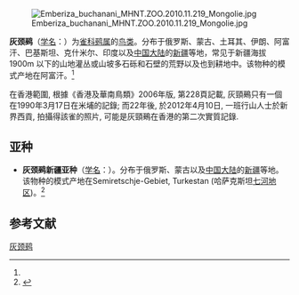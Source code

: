{{Speciesbox
| name = 灰颈鹀
| status = 
| status_system = 
| image = GreyNeckedBunting PrasadBR.jpg
| genus = Emberiza
| species = buchanani
| authority = (Blyth)<ref name='id4199'>{{cite web| url =http://www.bioinfo.cn/db05/BjdwSpecies.php?action=view&id=4199| title =灰颈鹀| work =《中国动物物种编目数据库》| publisher =中国科学院微生物研究所| author =中国科学院动物研究所| accessdate =2009-04-04| deadurl =yes| archiveurl =https://web.archive.org/web/20160305060618/http://www.bioinfo.cn/db05/BjdwSpecies.php?action=view&id=4199| archivedate =2016-03-05}}</ref>
}}
[[File:Emberiza_buchanani_MHNT.ZOO.2010.11.219_Mongolie.jpg|thumb]]

'''灰颈鹀'''（[[学名|学名]]：{{lang|la|''Emberiza buchanani''}}）为[[雀科|雀科]][[鹀属|鹀属]]的[[鸟类|鸟类]]。分布于俄罗斯、蒙古、土耳其、伊朗、阿富汗、巴基斯坦、克什米尔、印度以及[[中国大陆|中国大陆]]的[[新疆|新疆]]等地，常见于新疆海拔1900m 以下的山地灌丛或山坡多石砾和石壁的荒野以及也到耕地中。该物种的模式产地在阿富汗。<ref name='id4199'/>

在香港範圍, 根據《香港及華南鳥類》2006年版, 第228頁記載, 灰頸鵐只有一個在1990年3月17日在米埔的記錄; 而22年後, 於2012年4月10日, 一班行山人士於新界西貢, 拍攝得該雀的照片, 可能是灰頸鵐在香港的第二次實質記錄.

== 亚种 ==
* '''灰颈鹀新疆亚种'''（[[学名|学名]]：{{lang|la|''Emberiza buchanani neobscura''}}）。分布于俄罗斯、蒙古以及[[中国大陆|中国大陆]]的[[新疆|新疆]]等地。该物种的模式产地在Semiretschje-Gebiet, Turkestan (哈萨克斯坦[[七河地区|七河地区]])。<ref name='id4200'>{{cite web| url =http://www.bioinfo.cn/db05/BjdwSpecies.php?action=view&id=4200| title =灰颈鹀新疆亚种| work =《中国动物物种编目数据库》| publisher =中国科学院微生物研究所| author =中国科学院动物研究所| accessdate =2009-04-04| deadurl =yes| archiveurl =https://web.archive.org/web/20160305065515/http://www.bioinfo.cn/db05/BjdwSpecies.php?action=view&id=4200| archivedate =2016-03-05}}</ref>

== 参考文献 ==
{{reflist}}
{{Taxonbar|from=Q648313}}

[[Category:鹀属|灰颈鹀]]


{{雀形目小作品}}